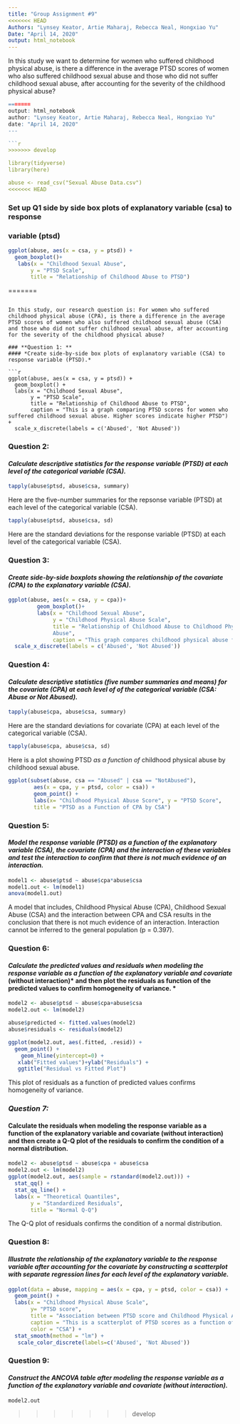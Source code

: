 ```yaml
---
title: "Group Assignment #9"
<<<<<<< HEAD
Authors: "Lynsey Keator, Artie Maharaj, Rebecca Neal, Hongxiao Yu"
Date: "April 14, 2020"
output: html_notebook
---
```

In this study we want to determine for women who suffered childhood physical abuse, is there a difference in the average PTSD scores of women who also suffered childhood sexual abuse and those who did not suffer childhood sexual abuse, after accounting for the severity of the childhood physical abuse? 

```r
=======
output: html_notebook
author: "Lynsey Keator, Artie Maharaj, Rebecca Neal, Hongxiao Yu"
date: "April 14, 2020"
---

```r
>>>>>>> develop

library(tidyverse)
library(here)

abuse <- read_csv("Sexual Abuse Data.csv")
<<<<<<< HEAD

```


### Set up Q1 side by side box plots of explanatory variable (csa) to response
### variable (ptsd)

```r
ggplot(abuse, aes(x = csa, y = ptsd)) +
  geom_boxplot()+
   labs(x = "Childhood Sexual Abuse",
       y = "PTSD Scale",
       title = "Relationship of Childhood Abuse to PTSD")

```

=======
```

In this study, our research question is: For women who suffered childhood physical abuse (CPA), is there a difference in the average PTSD scores of women who also suffered childhood sexual abuse (CSA) and those who did not suffer childhood sexual abuse, after accounting for the severity of the childhood physical abuse? 

### **Question 1: **
#### *Create side-by-side box plots of explanatory variable (CSA) to response variable (PTSD).*

```r
ggplot(abuse, aes(x = csa, y = ptsd)) +
  geom_boxplot() +
  labs(x = "Childhood Sexual Abuse",
       y = "PTSD Scale",
       title = "Relationship of Childhood Abuse to PTSD",
       caption = "This is a graph comparing PTSD scores for women who suffered childhood sexual abuse. Higher scores indicate higher PTSD") +
  scale_x_discrete(labels = c('Abused', 'Not Abused'))
```

### **Question 2: **
#### *Calculate descriptive statistics for the response variable (PTSD) at each level of the categorical variable (CSA).*

```r
tapply(abuse$ptsd, abuse$csa, summary)
```
Here are the five-number summaries for the repsonse variable (PTSD) at each level of the categorical variable (CSA).

```r
tapply(abuse$ptsd, abuse$csa, sd)
```
Here are the standard deviations for the response variable (PTSD) at each level of the categorical variable (CSA).

### **Question 3: **
#### *Create side-by-side boxplots showing the relationship of the covariate (CPA) to the explanatory variable (CSA).*

```r
ggplot(abuse, aes(x = csa, y = cpa))+
         geom_boxplot()+
         labs(x = "Childhood Sexual Abuse", 
              y = "Childhood Physical Abuse Scale",
              title = "Relationship of Childhood Abuse to Childhood Physical 
              Abuse",
              caption = "This graph compares childhood physical abuse for women who suffered childhood sexual abuse and those who did not. Higher scores indicate more abuse.") +
  scale_x_discrete(labels = c('Abused', 'Not Abused'))

```

### **Question 4: **
#### *Calculate descriptive statistics (five number summaries and means) for the covariate (CPA) at each level of of the categorical variable (CSA: Abuse or Not Abused). *

```r
tapply(abuse$cpa, abuse$csa, summary)
```

Here are the standard deviations for covariate (CPA) at each level of the categorical variable (CSA).

```r
tapply(abuse$cpa, abuse$csa, sd)
```

Here is a plot showing PTSD *as a function of* childhood physical abuse by childhood sexual abuse. 

```r
ggplot(subset(abuse, csa == "Abused" | csa == "NotAbused"),
        aes(x = cpa, y = ptsd, color = csa)) +
        geom_point() +
        labs(x= "Childhood Physical Abuse Score", y = "PTSD Score", 
        title = "PTSD as a Function of CPA by CSA")
```
### **Question 5: **
#### *Model the response variable (PTSD) as a function of the explanatory variable (CSA), the covariate (CPA) and the interaction of these variables and test the interaction to confirm that there is not much evidence of an interaction.*

```r
model1 <- abuse$ptsd ~ abuse$cpa*abuse$csa
model1.out <- lm(model1)
anova(model1.out)
```

A model that includes, Childhood Physical Abuse (CPA), Childhood Sexual Abuse (CSA) and the interaction between CPA and CSA results in the conclusion that there is not much evidence of an interaction. Interaction cannot be inferred to the general population (p = 0.397).

### **Question 6:** 
#### *Calculate the predicted values and residuals when modeling the response variable as a function of the explanatory variable and covariate *(without interaction)* and then plot the residuals as function of the predicted values to confirm homogeneity of variance. *

```r
model2 <- abuse$ptsd ~ abuse$cpa+abuse$csa
model2.out <- lm(model2)

abuse$predicted <- fitted.values(model2) 
abuse$residuals <- residuals(model2)
```

```r
ggplot(model2.out, aes(.fitted, .resid)) +
  geom_point() +
    geom_hline(yintercept=0) +
   xlab("Fitted values")+ylab("Residuals") +
   ggtitle("Residual vs Fitted Plot")
```
This plot of residuals as a function of predicted values confirms homogeneity of variance.

### *Question 7:*
#### **Calculate the residuals when modeling the response variable as a function of the explanatory variable and covariate (without interaction) and then create a Q-Q plot of the residuals to confirm the condition of a normal distribution.**

```r
model2 <- abuse$ptsd ~ abuse$cpa + abuse$csa
model2.out <- lm(model2)
ggplot(model2.out, aes(sample = rstandard(model2.out))) +
  stat_qq() +
  stat_qq_line() +
  labs(x = "Theoretical Quantiles", 
       y = "Standardized Residuals",
       title = "Normal Q-Q")
```
The Q-Q plot of residuals confirms the condition of a normal distribution.

### **Question 8: **
#### *Illustrate the relationship of the explanatory variable to the response variable after accounting for the covariate by constructing a scatterplot with separate regression lines for each level of the explanatory variable.*

```r
ggplot(data = abuse, mapping = aes(x = cpa, y = ptsd, color = csa)) +
  geom_point() +
  labs(x = "Childhood Physical Abuse Scale",
       y= "PTSD score",
       title = "Association between PTSD score and Childhood Physical Abuse Scale",
       caption = "This is a scatterplot of PTSD scores as a function of CSA and CPA (without interaction).",
       color = "CSA") +
  stat_smooth(method = "lm") +
   scale_color_discrete(labels=c('Abused', 'Not Abused'))
```
### **Question 9:**
#### *Construct the ANCOVA table after modeling the response variable as a function of the explanatory variable and covariate (without interaction).*

```r
model2.out
```
>>>>>>> develop
